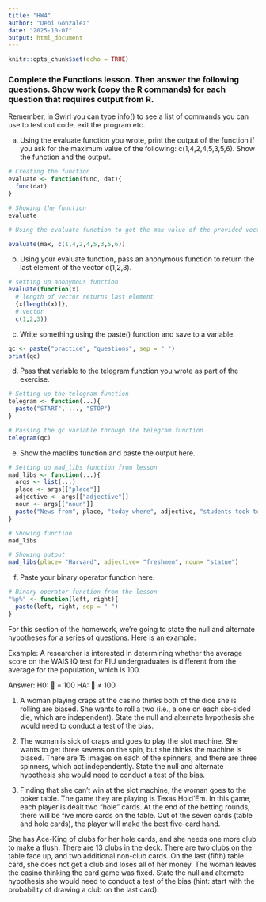 ```yaml
---
title: "HW4"
author: "Debi Gonzalez"
date: "2025-10-07"
output: html_document
---
```


```r
knitr::opts_chunk$set(echo = TRUE)
```


### Complete the Functions lesson. Then answer the following questions. Show work (copy the R commands) for each question that requires output from R.

Remember, in Swirl you can type info() to see a list of commands you can use to test out code, exit the program etc.

a.	Using the evaluate function you wrote, print the output of the function if you ask for the maximum value of the following: c(1,4,2,4,5,3,5,6). Show the function and the output.
```r

# Creating the function
evaluate <- function(func, dat){
  func(dat)
}

# Showing the function
evaluate

# Using the evaluate function to get the max value of the provided vector

evaluate(max, c(1,4,2,4,5,3,5,6))
```


b.	Using your evaluate function, pass an anonymous function to return the last element of the vector c(1,2,3).

```r

# setting up anonymous function
evaluate(function(x)
  # length of vector returns last element
  {x[length(x)]}, 
  # vector
  c(1,2,3))
```

c.	Write something using the paste() function and save to a variable.
```r
qc <- paste("practice", "questions", sep = " ")
print(qc)
```


d.	Pass that variable to the telegram function you wrote as part of the exercise.

```r

# Setting up the telegram function
telegram <- function(...){
  paste("START", ..., "STOP")
}

# Passing the qc variable through the telegram function
telegram(qc)
```


e.	Show the madlibs function and paste the output here.

```r

# Setting up mad_libs function from lesson
mad_libs <- function(...){
  args <- list(...)
  place <- args[["place"]]
  adjective <- args[["adjective"]]
  noun <- args[["noun"]]
  paste("News from", place, "today where", adjective, "students took to the streets in protest of the new", noun, "being installed on campus.")
}

# Showing function
mad_libs

# Showing output
mad_libs(place= "Harvard", adjective= "freshmen", noun= "statue")

```

f.	Paste your binary operator function here.
```r

# Binary operator function from the lesson
"%p%" <- function(left, right){ 
  paste(left, right, sep = " ")
}

```


For this section of the homework, we’re going to state the null and alternate hypotheses for a series of questions. Here is an example:

Example: A researcher is interested in determining whether the average score on the WAIS IQ test for FIU undergraduates is different from the average for the population, which is 100.

Answer: 
H0:  = 100
HA:  ≠ 100

1.	A woman playing craps at the casino thinks both of the dice she is rolling are biased. She wants to roll a two (i.e., a one on each six-sided die, which are independent). State the null and alternate hypothesis she would need to conduct a test of the bias.

2.	The woman is sick of craps and goes to play the slot machine. She wants to get three sevens on the spin, but she thinks the machine is biased. There are 15 images on each of the spinners, and there are three spinners, which act independently. State the null and alternate hypothesis she would need to conduct a test of the bias.

3.	Finding that she can’t win at the slot machine, the woman goes to the poker table. The game they are playing is Texas Hold’Em. In this game, each player is dealt two “hole” cards. At the end of the betting rounds, there will be five more cards on the table. Out of the seven cards (table and hole cards), the player will make the best five-card hand.


She has Ace-King of clubs for her hole cards, and she needs one more club to make a flush. There are 13 clubs in the deck. There are two clubs on the table face up, and two additional non-club cards. On the last (fifth) table card, she does not get a club and loses all of her money. The woman leaves the casino thinking the card game was fixed. State the null and alternate hypothesis she would need to conduct a test of the bias (hint: start with the probability of drawing a club on the last card). 

